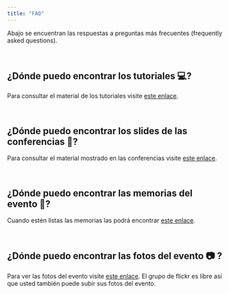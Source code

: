 ```yaml
---
title: "FAQ"
---
```

Abajo se encuentran las respuestas a preguntas más frecuentes (frequently asked questions).

<br/>

## ¿Dónde puedo encontrar los tutoriales 💻?

Para consultar el material de los tutoriales visite [este enlace](https://github.com/rday-colombia/tutoriales_Rday_2023).

<br/>

## ¿Dónde puedo encontrar los slides de las conferencias 🎤?

Para consultar el material mostrado en las conferencias visite [este enlace](https://github.com/rday-colombia/Conferencias_Rday_2023).

<br/>

## ¿Dónde puedo encontrar las memorias del evento 📓?

Cuando estén listas las memorias las podrá encontrar [este enlace](https://github.com/rday-colombia/Memorias_Rday_2023).

<br/>

## ¿Dónde puedo encontrar las fotos del evento 📷 ?

Para ver las fotos del evento visite [este enlace](https://www.flickr.com/groups/14873962@N21/). El grupo de flickr es libre así que usted también puede subir sus fotos del evento.

<br/>

